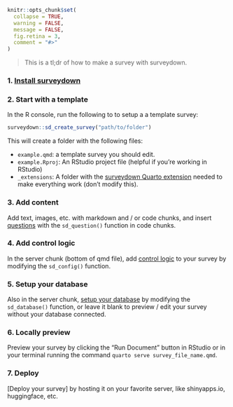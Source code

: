 ```r
knitr::opts_chunk$set(
  collapse = TRUE,
  warning = FALSE,
  message = FALSE,
  fig.retina = 3,
  comment = "#>"
)
```

> This is a tl;dr of how to make a survey with surveydown.

### 1. [**Install surveydown**]()

### 2. **Start with a template**

In the R console, run the following to to setup a a template survey:

```r
surveydown::sd_create_survey("path/to/folder")
```

This will create a folder with the following files:

- `example.qmd`: a template survey you should edit.
- `example.Rproj`: An RStudio project file (helpful if you're working in RStudio)
- `_extensions`: A folder with the [surveydown Quarto extension](https://github.com/jhelvy/surveydown-ext) needed to make everything work (don't modify this).

### 3. **Add content**

Add text, images, etc. with markdown and / or code chunks, and insert [questions]() with the `sd_question()` function in code chunks.

### 4. **Add control logic**

In the server chunk (bottom of qmd file), add [control logic]() to your survey by modifying the `sd_config()` function.

### 5. **Setup your database**

Also in the server chunk, [setup your database]() by modifying the `sd_database()` function, or leave it blank to preview / edit your survey without your database connected.

### 6. **Locally preview**

Preview your survey by clicking the "Run Document" button in RStudio or in your terminal running the command `quarto serve survey_file_name.qmd`.

### 7. **Deploy** 

[Deploy your survey] by hosting it on your favorite server, like shinyapps.io, huggingface, etc.
